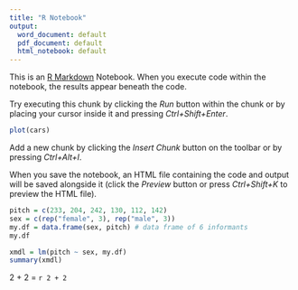 ```yaml
---
title: "R Notebook"
output:
  word_document: default
  pdf_document: default
  html_notebook: default
---
```


This is an [R Markdown](http://rmarkdown.rstudio.com) Notebook. When you execute code within the notebook, the results appear beneath the code. 

Try executing this chunk by clicking the *Run* button within the chunk or by placing your cursor inside it and pressing *Ctrl+Shift+Enter*. 

```r
plot(cars)
```

Add a new chunk by clicking the *Insert Chunk* button on the toolbar or by pressing *Ctrl+Alt+I*.

When you save the notebook, an HTML file containing the code and output will be saved alongside it (click the *Preview* button or press *Ctrl+Shift+K* to preview the HTML file).

```r
pitch = c(233, 204, 242, 130, 112, 142)
sex = c(rep("female", 3), rep("male", 3))
my.df = data.frame(sex, pitch) # data frame of 6 informants
my.df
```

```r
xmdl = lm(pitch ~ sex, my.df)
summary(xmdl)
```

2 + 2 = `r 2 + 2`
